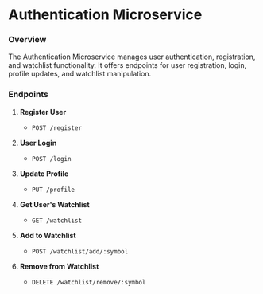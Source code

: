 # Authentication Microservice

### Overview

The Authentication Microservice manages user authentication, registration, and
watchlist functionality. It offers endpoints for user registration, login,
profile updates, and watchlist manipulation.

### Endpoints

1. **Register User**

      - `POST /register`

2. **User Login**

      - `POST /login`

3. **Update Profile**

      - `PUT /profile`

4. **Get User's Watchlist**

      - `GET /watchlist`

5. **Add to Watchlist**

      - `POST /watchlist/add/:symbol`

6. **Remove from Watchlist**
      - `DELETE /watchlist/remove/:symbol`
